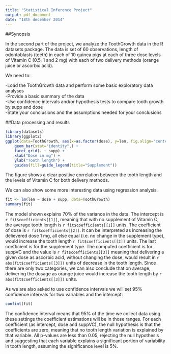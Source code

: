 ```yaml
---
title: "Statistical Inference Project"
output: pdf_document
date: "18th december 2014"
---
```


##Synopsis  

In the second part of the project, we analyze the ToothGrowth data in the R datasets package. The data is set of 60 observations, length of odontoblasts (teeth) in each of 10 guinea pigs at each of three dose levels of Vitamin C (0.5, 1 and 2 mg) with each of two delivery methods (orange juice or ascorbic acid).

We need to:

-Load the ToothGrowth data and perform some basic exploratory data analyses   
-Provide a basic summary of the data  
-Use confidence intervals and/or hypothesis tests to compare tooth growth by supp and dose  
-State your conclusions and the assumptions needed for your conclusions   

##Data processing and results  
```r
library(datasets)
library(ggplot2)
ggplot(data=ToothGrowth, aes(x=as.factor(dose), y=len, fig.align="center", fill=supp)) +
    geom_bar(stat="identity",) +
    facet_grid(. ~ supp) +
    xlab("Dose in mg") +
    ylab("Tooth length") +
    guides(fill=guide_legend(title="Supplement"))
```

The figure shows a clear positive correlation between the tooth length and the levels of Vitamin C for both delivery methods.

We can also show some more interesting data using regression analysis.

```r
fit <- lm(len ~ dose + supp, data=ToothGrowth)
summary(fit)
```

The model shown explains 70% of the variance in the data. The intercept is `r fit$coefficients[[1]]`, meaning that with no supplement of Vitamin C, the average tooth length is `r fit$coefficients[[1]]` units. The coefficient of dose is `r fit$coefficients[[2]]`. It can be interpreted as increasing the delievered dose 1 mg, all else equal (i.e. no change in the supplement type), would increase the tooth length `r fit$coefficients[[2]]` units. The last coefficient is for the supplement type. The computed coefficient is for suppVC and the value is `r fit$coefficients[[3]]` meaning that delivering a given dose as ascorbic acid, without changing the dose, would result in `r abs(fit$coefficients[[3]])` units of decrease in the tooth length. Since there are only two categories, we can also conclude that on average, delivering the dosage as orange juice would increase the tooth length by `r abs(fit$coefficients[[3]])` units.

As we are also asked to use confidence intervals we will set 95% confidence intervals for two variables and the intercept:

```r
confint(fit)
```

The confidence interval means that 95% of the time we collect data using these settings the coefficient estimations will be in those ranges. For each coefficient (as intercept, dose and suppVC), the null hypothesis is that the coefficients are zero, meaning that no tooth length variation is explained by that variable. All p-values are less than 0.05, rejecting the null hypothesis and suggesting that each variable explains a significant portion of variability in tooth length, assuming the significance level is 5%.